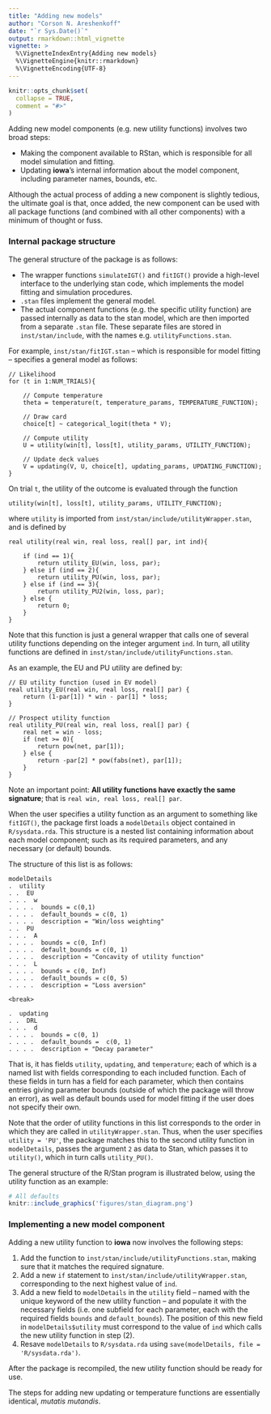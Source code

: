 ```yaml
---
title: "Adding new models"
author: "Corson N. Areshenkoff"
date: "`r Sys.Date()`"
output: rmarkdown::html_vignette
vignette: >
  %\VignetteIndexEntry{Adding new models}
  %\VignetteEngine{knitr::rmarkdown}
  %\VignetteEncoding{UTF-8}
---
```


```r
knitr::opts_chunk$set(
  collapse = TRUE,
  comment = "#>"
)
```

Adding new model components (e.g. new utility functions) involves two broad steps:

- Making the component available to RStan, which is responsible for all model
simulation and fitting.
- Updating **iowa**'s internal information about the model component, including
parameter names, bounds, etc.

Although the actual process of adding a new component is slightly tedious, the
ultimate goal is that, once added, the new component can be used with all package
functions (and combined with all other components) with a minimum of thought or fuss.

### Internal package structure

The general structure of the package is as follows:

- The wrapper functions `simulateIGT()` and `fitIGT()` provide a high-level
interface to the underlying stan code, which implements the model fitting and 
simulation procedures.
- `.stan` files implement the general model.
- The actual component functions (e.g. the specific utility function) are passed
internally as data to the stan model, which are then imported from a separate `.stan`
file. These separate files are stored in `inst/stan/include`, with the names e.g.
`utilityFunctions.stan`. 

For example, `inst/stan/fitIGT.stan` -- which is responsible for model fitting --
specifies a general model as follows:

```
// Likelihood
for (t in 1:NUM_TRIALS){

    // Compute temperature
    theta = temperature(t, temperature_params, TEMPERATURE_FUNCTION);

    // Draw card
    choice[t] ~ categorical_logit(theta * V);

    // Compute utility
    U = utility(win[t], loss[t], utility_params, UTILITY_FUNCTION);

    // Update deck values
    V = updating(V, U, choice[t], updating_params, UPDATING_FUNCTION);
}
```

On trial `t`, the utility of the outcome is evaluated through the function

```
utility(win[t], loss[t], utility_params, UTILITY_FUNCTION);
```

where `utility` is imported from `inst/stan/include/utilityWrapper.stan`, and
is defined by

```
real utility(real win, real loss, real[] par, int ind){

    if (ind == 1){
        return utility_EU(win, loss, par);
    } else if (ind == 2){
        return utility_PU(win, loss, par);
    } else if (ind == 3){
        return utility_PU2(win, loss, par);
    } else {
        return 0;
    }
}
```

Note that this function is just a general wrapper that calls one of several
utility functions depending on the integer argument `ind`. In turn, all utility
functions are defined in `inst/stan/include/utilityFunctions.stan`. 

As an example, the EU and PU utility are defined by:

```
// EU utility function (used in EV model)
real utility_EU(real win, real loss, real[] par) {
    return (1-par[1]) * win - par[1] * loss;
}

// Prospect utility function
real utility_PU(real win, real loss, real[] par) {
    real net = win - loss;
    if (net >= 0){
        return pow(net, par[1]);
    } else {
        return -par[2] * pow(fabs(net), par[1]);
    }
}
```

Note an important point: **All utility functions have exactly the same signature**;
that is `real win, real loss, real[] par`. 

When the user specifies a utility function as an argument to something like `fitIGT()`,
the package first loads a `modelDetails` object contained in `R/sysdata.rda`. This
structure is a nested list containing information about each model component; such
as its required parameters, and any necessary (or default) bounds.

The structure of this list is as follows:

```
modelDetails
.  utility
. .  EU
. . .  w
. . . .  bounds = c(0,1)
. . . .  default_bounds = c(0, 1)
. . . .  description = "Win/loss weighting"
. .  PU
. . .  A
. . . .  bounds = c(0, Inf)
. . . .  default_bounds = c(0, 1)
. . . .  description = "Concavity of utility function"
. . .  L
. . . .  bounds = c(0, Inf)
. . . .  default_bounds = c(0, 5)
. . . .  description = "Loss aversion"

<break>

.  updating
. .  DRL
. . .  d
. . . .  bounds = c(0, 1)
. . . .  default_bounds =  c(0, 1)
. . . .  description = "Decay parameter"
```

That is, it has fields `utility`, `updating`, and `temperature`; each of which is 
a named list with fields corresponding to each included function. Each of these 
fields in turn has a field for each parameter, which then contains entries giving 
parameter bounds (outside of which the package will throw an error),
as well as default bounds used for model fitting if the user does not specify 
their own.

Note that the order of utility functions in this list corresponds to the order
in which they are called in `utilityWrapper.stan`. Thus, when the user specifies 
`utility = 'PU'`, the package matches this to the second utility function in
`modelDetails`, passes the argument `2` as data to Stan, which passes it to
`utility()`, which in turn calls `utility_PU()`.

The general structure of the R/Stan program is illustrated below, using the
utility function as an example:

```r
# All defaults
knitr::include_graphics('figures/stan_diagram.png')
```

### Implementing a new model component

Adding a new utility function to **iowa** now involves the following steps:

1. Add the function to `inst/stan/include/utilityFunctions.stan`, making sure
that it matches the required signature.
2. Add a new `if` statement to `inst/stan/include/utilityWrapper.stan`, corresponding
to the next highest value of `ind`.
3. Add a new field to `modelDetails` in the `utility` field -- named with the unique
keyword of the new utility function -- and populate it with the necessary fields
(i.e. one subfield for each parameter, each with the required fields `bounds` and
`default_bounds`). The position of this new field in `modelDetails$utility` must
correspond to the value of `ind` which calls the new utility function in step (2).
4. Resave `modelDetails` to `R/sysdata.rda` using `save(modelDetails, file = 'R/sysdata.rda')`.

After the package is recompiled, the new utility function should be ready for use.

The steps for adding new updating or temperature functions are essentially identical,
*mutatis mutandis*.

